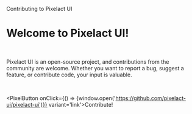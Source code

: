 
<div className='text-foreground'>
<p className='text-2xl pixel-font'>Contributing to Pixelact UI</p>
<h1 >Welcome to Pixelact UI!</h1>
<br />
<p>
Pixelact UI is an open-source project, and contributions from the community are welcome. Whether you want to report a bug, suggest a feature, or contribute code, your input is valuable.
</p>
<br />

<PixelButton onClick={() => {window.open('https://github.com/pixelact-ui/pixelact-ui')}} variant='link'>Contribute!</PixelButton>



</div>